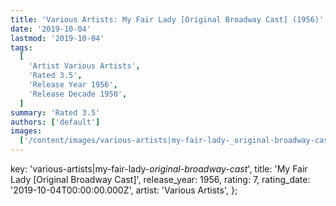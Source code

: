 ```yaml
---
title: 'Various Artists: My Fair Lady [Original Broadway Cast] (1956)'
date: '2019-10-04'
lastmod: '2019-10-04'
tags:
  [
    'Artist Various Artists',
    'Rated 3.5',
    'Release Year 1956',
    'Release Decade 1950',
  ]
summary: 'Rated 3.5'
authors: ['default']
images:
  ['/content/images/various-artists|my-fair-lady-_original-broadway-cast_.jpg']
---
```


  key: 'various-artists|my-fair-lady-_original-broadway-cast_',
  title: 'My Fair Lady [Original Broadway Cast]',
  release_year: 1956,
  rating: 7,
  rating_date: '2019-10-04T00:00:00.000Z',
  artist: 'Various Artists',
};

<MusicRating data={data} />
